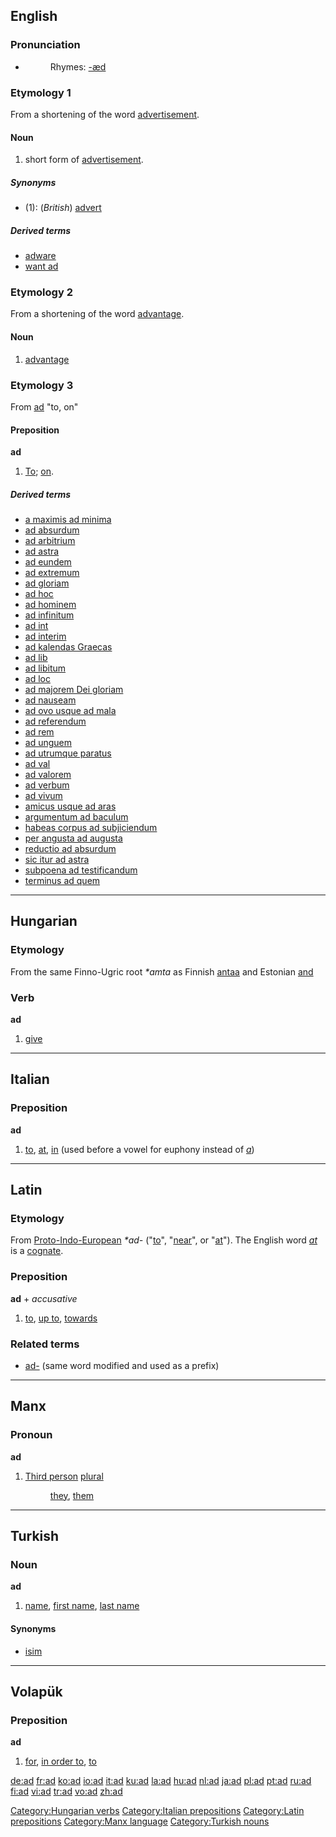 {{see|AD}}
==English==

===Pronunciation===
*{{IPA|/æd/}}
*:Rhymes: [[Rhymes:English:-æd|-æd]]

===Etymology 1===
From a shortening of the word [[advertisement]].

====Noun====
{{en-noun}}

# {{informal}} short form of [[advertisement]].

=====Synonyms=====
*(1): (''British'') [[advert]]

=====Derived terms=====
*[[adware]]
*[[want ad]]

===Etymology 2===
From a shortening of the word [[advantage]].

====Noun====
{{en-noun}}

# {{tennis}} [[advantage]]

===Etymology 3===
From {{L.}} [[#Latin|ad]] "to, on"

====Preposition====
'''ad'''

# [[to|To]]; [[on]].

=====Derived terms=====
*[[a maximis ad minima]]
*[[ad absurdum]]
*[[ad arbitrium]]
*[[ad astra]]
*[[ad eundem]]
*[[ad extremum]]
*[[ad gloriam]]
*[[ad hoc]]
*[[ad hominem]]
*[[ad infinitum]]
*[[ad int]]
*[[ad interim]]
*[[ad kalendas Graecas]]
*[[ad lib]]
*[[ad libitum]]
*[[ad loc]]
*[[ad majorem Dei gloriam]]
*[[ad nauseam]]
*[[ad ovo usque ad mala]]
*[[ad referendum]]
*[[ad rem]]
*[[ad unguem]]
*[[ad utrumque paratus]]
*[[ad val]]
*[[ad valorem]]
*[[ad verbum]]
*[[ad vivum]]
*[[amicus usque ad aras]]
*[[argumentum ad baculum]]
*[[habeas corpus ad subjiciendum]]
*[[per angusta ad augusta]]
*[[reductio ad absurdum]]
*[[sic itur ad astra]]
*[[subpoena ad testificandum]]
*[[terminus ad quem]]

----

==Hungarian==

===Etymology===
From the same Finno-Ugric root ''*amta'' as Finnish [[antaa]] and Estonian [[and#Estonian|and]]

===Verb===
'''ad'''

# [[give]]

----

==Italian==

===Preposition===
'''ad'''

# [[to]], [[at]], [[in]] (used before a vowel for euphony instead of ''[[a#Italian|a]]'')

----

==Latin==

===Etymology===
From [[Proto-Indo-European]] ''*ad-'' ("[[to]]", "[[near]]", or "[[at]]"). The English word ''[[at]]'' is a [[cognate]].

===Preposition===
'''ad''' + ''accusative''

# [[to]], [[up to]], [[towards]]

===Related terms===
*[[ad-]] (same word modified and used as a prefix)

----

==Manx==

===Pronoun===
'''ad'''

# [[Third person]] [[plural]]
#: [[they]], [[them]]

----

==Turkish==

===Noun===
'''ad'''

# [[name]], [[first name]], [[last name]]

====Synonyms====
*[[isim]]

----

==Volapük==

===Preposition===
'''ad'''

# [[for]], [[in order to]], [[to]]

[[Category:Hungarian verbs]]
[[Category:Italian prepositions]]
[[Category:Latin prepositions]]
[[Category:Manx language]]
[[Category:Turkish nouns]]

[[de:ad]]
[[fr:ad]]
[[ko:ad]]
[[io:ad]]
[[it:ad]]
[[ku:ad]]
[[la:ad]]
[[hu:ad]]
[[nl:ad]]
[[ja:ad]]
[[pl:ad]]
[[pt:ad]]
[[ru:ad]]
[[fi:ad]]
[[vi:ad]]
[[tr:ad]]
[[vo:ad]]
[[zh:ad]]
